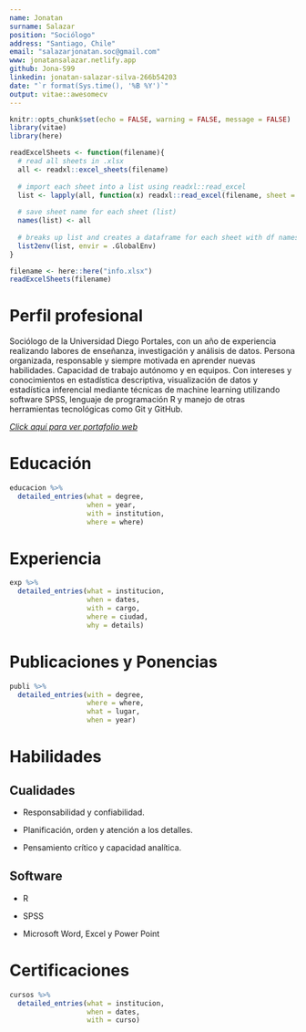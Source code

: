 ```yaml
---
name: Jonatan
surname: Salazar
position: "Sociólogo"
address: "Santiago, Chile"
email: "salazarjonatan.soc@gmail.com"
www: jonatansalazar.netlify.app
github: Jona-S99
linkedin: jonatan-salazar-silva-266b54203
date: "`r format(Sys.time(), '%B %Y')`"
output: vitae::awesomecv
---
```


```r
knitr::opts_chunk$set(echo = FALSE, warning = FALSE, message = FALSE)
library(vitae)
library(here)
```

```r
readExcelSheets <- function(filename){
  # read all sheets in .xlsx 
  all <- readxl::excel_sheets(filename)
  
  # import each sheet into a list using readxl::read_excel
  list <- lapply(all, function(x) readxl::read_excel(filename, sheet = x))
  
  # save sheet name for each sheet (list)
  names(list) <- all
  
  # breaks up list and creates a dataframe for each sheet with df names matching sheet names
  list2env(list, envir = .GlobalEnv)
}
```

```r
filename <- here::here("info.xlsx")
readExcelSheets(filename)
```

# Perfil profesional

Sociólogo de la Universidad Diego Portales, con un año de experiencia realizando labores de enseñanza, investigación y análisis de datos. Persona organizada, responsable y siempre motivada en aprender nuevas habilidades. Capacidad de trabajo autónomo y en equipos. Con intereses y conocimientos en estadística descriptiva, visualización de datos y estadística inferencial mediante técnicas de machine learning utilizando software SPSS, lenguaje de programación R y manejo de otras herramientas tecnológicas como Git y GitHub.

*[Click aquí para ver portafolio web](https://jonatansalazar.netlify.app/)*

# Educación

```r
educacion %>% 
  detailed_entries(what = degree,
                   when = year,
                   with = institution,
                   where = where)
```

# Experiencia

```r
exp %>% 
  detailed_entries(what = institucion,
                   when = dates,
                   with = cargo,
                   where = ciudad,
                   why = details)
```

# Publicaciones y Ponencias

```r
publi %>% 
  detailed_entries(with = degree,
                   where = where,
                   what = lugar,
                   when = year)
```

# Habilidades

## Cualidades

-   Responsabilidad y confiabilidad.

-   Planificación, orden y atención a los detalles.

-   Pensamiento crítico y capacidad analítica.

## Software

-   R

-   SPSS

-   Microsoft Word, Excel y Power Point

# Certificaciones

```r
cursos %>% 
  detailed_entries(what = institucion,
                   when = dates,
                   with = curso)
```
